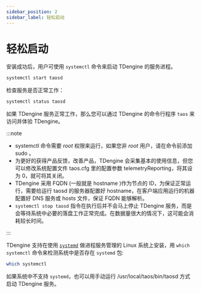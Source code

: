 ```yaml
---
sidebar_position: 2
sidebar_label: 轻松启动
---
```


# 轻松启动

安装成功后，用户可使用 `systemctl` 命令来启动 TDengine 的服务进程。

```bash
systemctl start taosd
```

检查服务是否正常工作：

```bash
systemctl status taosd
```

如果 TDengine 服务正常工作，那么您可以通过 TDengine 的命令行程序 `taos` 来访问并体验 TDengine。

:::note

- systemctl 命令需要 _root_ 权限来运行，如果您非 _root_ 用户，请在命令前添加 sudo 。
- 为更好的获得产品反馈，改善产品，TDengine 会采集基本的使用信息，但您可以修改系统配置文件 taos.cfg 里的配置参数 telemetryReporting，将其设为 0，就可将其关闭。
- TDengine 采用 FQDN (一般就是 hostname )作为节点的 ID，为保证正常运行，需要给运行 taosd 的服务器配置好 hostname，在客户端应用运行的机器配置好 DNS 服务或 hosts 文件，保证 FQDN 能够解析。
- `systemctl stop taosd` 指令在执行后并不会马上停止 TDengine 服务，而是会等待系统中必要的落盘工作正常完成。在数据量很大的情况下，这可能会消耗较长时间。

:::

TDengine 支持在使用 [`systemd`](https://en.wikipedia.org/wiki/Systemd) 做进程服务管理的 Linux 系统上安装，用 `which systemctl` 命令来检测系统中是否存在 `systemd` 包:

```bash
which systemctl
```

如果系统中不支持 `systemd`，也可以用手动运行 /usr/local/taos/bin/taosd 方式启动 TDengine 服务。

